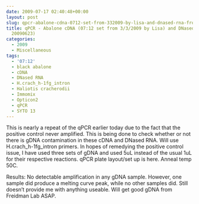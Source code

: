 ```yaml
---
date: 2009-07-17 02:40:48+00:00
layout: post
slug: qpcr-abalone-cdna-0712-set-from-332009-by-lisa-and-dnased-rna-from-20090623-3
title: qPCR - Abalone cDNA (07:12 set from 3/3/2009 by Lisa) and DNased RNA (from
  20090623)
categories:
  - 2009
  - Miscellaneous
tags:
  - '07:12'
  - black abalone
  - cDNA
  - DNased RNA
  - H.crach_h-1fg_intron
  - Haliotis cracherodii
  - Immomix
  - Opticon2
  - qPCR
  - SYTO 13
---
```


This is nearly a repeat of the qPCR earlier today due to the fact that the positive control never amplified. This is being done to check whether or not there is gDNA contamination in these cDNA and DNased RNA. Will use H.crach_h-1fg_intron primers. In hopes of remedying the positive control issue, I have used three sets of gDNA and used 5uL instead of the usual 1uL for their respective reactions. qPCR plate layout/set up is here. Anneal temp 50C.

Results: No detectable amplification in any gDNA sample. However, one sample did produce a melting curve peak, while no other samples did. Still doesn't provide me with anything useable. Will get good gDNA from Freidman Lab ASAP.
